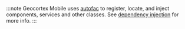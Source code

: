 :::note
Geocortex Mobile uses [autofac](https://autofaccn.readthedocs.io/en/latest/index.html) to register, locate, and inject components, services and other classes. See [dependency injection](../mobile/sdk-dependency-injection.mdx) for more info.
:::
